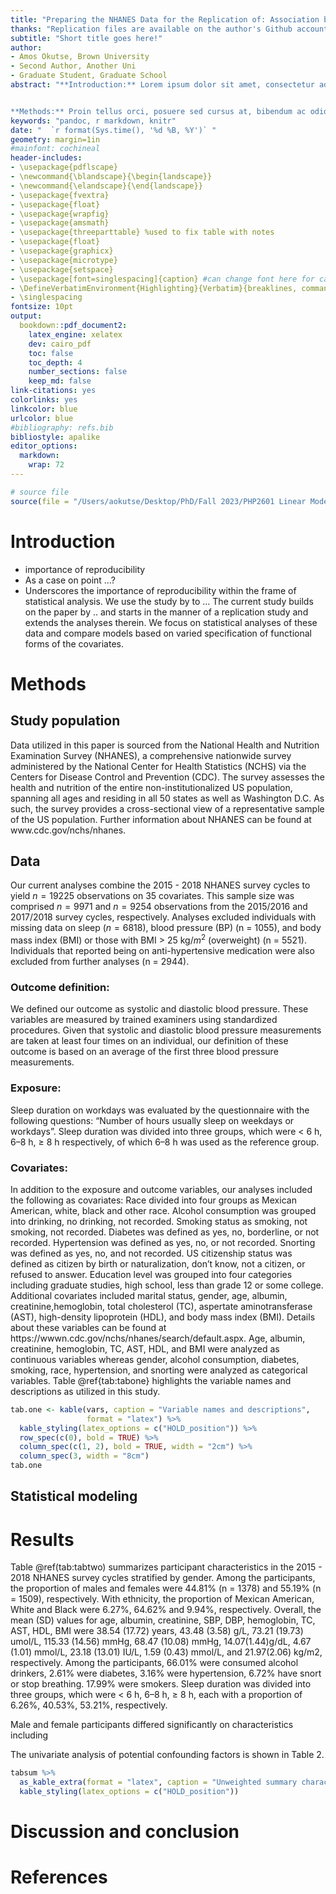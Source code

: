 ```yaml
---
title: "Preparing the NHANES Data for the Replication of: Association between sleep duration on workdays and blood pressure in non‑overweight/obese population in NHANES: a public database research"
thanks: "Replication files are available on the author's Github account (http://github.com/okutse/sleepBP). **Current version**: `r format(Sys.time(), '%B %d, %Y')`"
subtitle: "Short title goes here!"
author:
- Amos Okutse, Brown University
- Second Author, Another Uni
- Graduate Student, Graduate School
abstract: "**Introduction:** Lorem ipsum dolor sit amet, consectetur adipiscing elit. Donec sit amet libero justo. Pellentesque eget nibh ex. Aliquam tincidunt egestas lectus id ullamcorper. 


**Methods:** Proin tellus orci, posuere sed cursus at, bibendum ac odio. Nam consequat non ante eget aliquam. Nulla facilisis tincidunt elit. Nunc hendrerit pellentesque quam, eu imperdiet ipsum porttitor ut. Interdum et malesuada fames ac ante ipsum primis in faucibus. Suspendisse potenti. Duis vitae nibh mauris. Duis nec sem sit amet ante dictum mattis. Suspendisse diam velit, maximus eget commodo at, faucibus et nisi. Ut a pellentesque eros, sit amet suscipit eros. Nunc tincidunt quis risus suscipit vestibulum. Quisque eu fringilla massa."
keywords: "pandoc, r markdown, knitr"
date: "  `r format(Sys.time(), '%d %B, %Y')` "
geometry: margin=1in
#mainfont: cochineal
header-includes:
- \usepackage{pdflscape}
- \newcommand{\blandscape}{\begin{landscape}}
- \newcommand{\elandscape}{\end{landscape}}
- \usepackage{fvextra}
- \usepackage{float}
- \usepackage{wrapfig}
- \usepackage{amsmath}
- \usepackage{threeparttable} %used to fix table with notes
- \usepackage{float}
- \usepackage{graphicx}
- \usepackage{microtype}
- \usepackage{setspace}
- \usepackage[font=singlespacing]{caption} #can change font here for captions here!!
- \DefineVerbatimEnvironment{Highlighting}{Verbatim}{breaklines, commandchars=\\\{\}}
- \singlespacing
fontsize: 10pt
output:
  bookdown::pdf_document2:
    latex_engine: xelatex
    dev: cairo_pdf
    toc: false
    toc_depth: 4
    number_sections: false
    keep_md: false
link-citations: yes
colorlinks: yes
linkcolor: blue
urlcolor: blue
#bibliography: refs.bib
bibliostyle: apalike
editor_options: 
  markdown: 
    wrap: 72
---
```


```r
# source file 
source(file = "/Users/aokutse/Desktop/PhD/Fall 2023/PHP2601 Linear Models/ProjectFinal/data/scrip2.R")
```
# Introduction

-   importance of reproducibility
-   As a case on point ...?
-   Underscores the importance of reproducibility within the frame of
    statistical analysis. We use the study by to ... The current study
    builds on the paper by .. and starts in the manner of a replication
    study and extends the analyses therein. We focus on statistical
    analyses of these data and compare models based on varied
    specification of functional forms of the covariates.

# Methods

## Study population

Data utilized in this paper is sourced from the National Health and
Nutrition Examination Survey (NHANES), a comprehensive nationwide survey
administered by the National Center for Health Statistics (NCHS) via the
Centers for Disease Control and Prevention (CDC). The survey assesses
the health and nutrition of the entire non-institutionalized US
population, spanning all ages and residing in all 50 states as well as
Washington D.C. As such, the survey provides a cross-sectional view of a
representative sample of the US population. Further information about
NHANES can be found at www.cdc.gov/nchs/nhanes.

## Data

Our current analyses combine the 2015 - 2018 NHANES survey cycles to yield $n = 19225$ observations on 35 covariates. This sample size was comprised $n = 9971$ and $n = 9254$ observations from the 2015/2016 and 2017/2018 survey cycles, respectively. Analyses excluded individuals with missing data on sleep ($n = 6818$), blood pressure (BP) (n = 1055), and body mass index (BMI) or those with BMI > 25 kg/$m^2$ (overweight) (n = 5521). Individuals that reported being on anti-hypertensive medication were also excluded from further analyses (n = 2944). 

### Outcome definition:

We defined our outcome as systolic and diastolic blood pressure. These variables are measured by trained examiners using standardized procedures. Given that systolic and diastolic blood pressure measurements are taken at least four times on an individual, our definition of these outcome is based on an average of the first three blood pressure measurements. 


### Exposure:

Sleep duration on workdays was evaluated by the questionnaire with the
following questions: "Number of hours usually sleep on weekdays or
workdays". Sleep duration was divided into three groups, which were < 6
h, 6--8 h, ≥ 8 h respectively, of which 6--8 h was used as the reference
group.

### Covariates:

In addition to the exposure and outcome variables, our analyses included the following as covariates: Race divided into four groups as Mexican American, white, black and other race. Alcohol consumption was grouped into drinking, no drinking, not recorded. Smoking status as smoking, not smoking, not recorded. Diabetes was defined as yes, no, borderline, or not recorded. Hypertension was defined as yes, no, or not
recorded. Snorting was defined as yes, no, and not recorded. US citizenship status was defined as citizen by birth or naturalization, don't know, not a citizen, or refused to answer. Education level was grouped into four categories including graduate studies, high school, less than grade 12 or some college. Additional covariates included marital status, gender, age, albumin, creatinine,hemoglobin, total cholesterol (TC), aspertate aminotransferase (AST), high-density lipoprotein (HDL), and body mass index (BMI). Details about these variables can be found at https://wwwn.cdc.gov/nchs/nhanes/search/default.aspx. Age, albumin, creatinine, hemoglobin, TC, AST, HDL, and BMI were analyzed as continuous variables whereas gender, alcohol consumption, diabetes, smoking,
race, hypertension, and snorting were analyzed as categorical variables. Table \@ref{tab:tabone} highlights the variable names and descriptions as utilized in this study. 

```r
tab.one <- kable(vars, caption = "Variable names and descriptions", 
                 format = "latex") %>% 
  kable_styling(latex_options = c("HOLD_position")) %>% 
  row_spec(c(0), bold = TRUE) %>% 
  column_spec(c(1, 2), bold = TRUE, width = "2cm") %>% 
  column_spec(3, width = "8cm")
tab.one
```


## Statistical modeling






# Results

Table \@ref(tab:tabtwo) summarizes participant characteristics in the 2015 - 2018 NHANES survey cycles stratified by gender. Among the participants, the proportion of males and females were 44.81% (n = 1378) and 55.19% (n = 1509),
respectively. With ethnicity, the proportion of Mexican American, White and Black were 6.27%, 64.62% and
9.94%, respectively. Overall, the mean (SD) values for age, albumin, creatinine, SBP, DBP, hemoglobin, TC, AST,
HDL, BMI were 38.54 (17.72) years, 43.48 (3.58) g/L, 73.21 (19.73) umol/L, 115.33 (14.56) mmHg, 68.47 (10.08)
mmHg, 14.07(1.44)g/dL, 4.67 (1.01) mmol/L, 23.18 (13.01) IU/L, 1.59 (0.43) mmol/L, and 21.97(2.06) kg/m2,
respectively. Among the participants, 66.01% were consumed alcohol drinkers, 2.61% were diabetes, 3.16% were
hypertension, 6.72% have snort or stop breathing. 17.99% were smokers. Sleep duration was divided into three
groups, which were < 6 h, 6–8 h, ≥ 8 h, each with a proportion of 6.26%, 40.53%, 53.21%, respectively. 

Male and female participants differed significantly on characteristics including 


The univariate
analysis of potential confounding factors is shown in Table 2.

```r
tabsum %>% 
  as_kable_extra(format = "latex", caption = "Unweighted summary characteristics of the participants in the NHANES 2015 - 2018 survey cycles stratified by gender.", digits = 2, longtable = T) %>% 
  kable_styling(latex_options = c("HOLD_position"))
```




# Discussion and conclusion





# References
